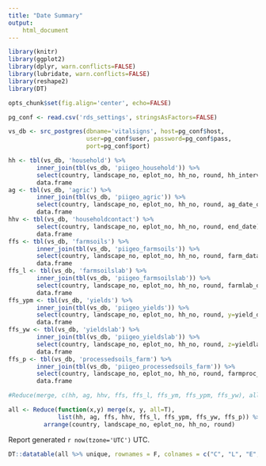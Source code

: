 ```yaml
---
title: "Date Summary"
output:
    html_document
---
```


``` r
library(knitr)
library(ggplot2)
library(dplyr, warn.conflicts=FALSE)
library(lubridate, warn.conflicts=FALSE)
library(reshape2)
library(DT)

opts_chunk$set(fig.align='center', echo=FALSE)

pg_conf <- read.csv('rds_settings', stringsAsFactors=FALSE)

vs_db <- src_postgres(dbname='vitalsigns', host=pg_conf$host,
                      user=pg_conf$user, password=pg_conf$pass,
                      port=pg_conf$port)

hh <- tbl(vs_db, 'household') %>%
        inner_join(tbl(vs_db, 'piigeo_household')) %>%
        select(country, landscape_no, eplot_no, hh_no, round, hh_interview_date) %>% 
        data.frame
ag <- tbl(vs_db, 'agric') %>%
        inner_join(tbl(vs_db, 'piigeo_agric')) %>%
        select(country, landscape_no, eplot_no, hh_no, round, ag_date_of_interview) %>% 
        data.frame
hhv <- tbl(vs_db, 'householdcontact') %>%
        select(country, landscape_no, eplot_no, hh_no, round, end_date) %>% 
        data.frame
ffs <- tbl(vs_db, 'farmsoils') %>%
        inner_join(tbl(vs_db, 'piigeo_farmsoils')) %>%
        select(country, landscape_no, eplot_no, hh_no, round, farm_data_collection_date) %>% 
        data.frame
ffs_l <- tbl(vs_db, 'farmsoilslab') %>%
        inner_join(tbl(vs_db, 'piigeo_farmsoilslab')) %>%
        select(country, landscape_no, eplot_no, hh_no, round, farmlab_date) %>% 
        data.frame
ffs_ypm <- tbl(vs_db, 'yields') %>%
        inner_join(tbl(vs_db, 'piigeo_yields')) %>%
        select(country, landscape_no, eplot_no, hh_no, round, y=yield_data_collection_date) %>% 
        data.frame
ffs_yw <- tbl(vs_db, 'yieldslab') %>%
        inner_join(tbl(vs_db, 'piigeo_yieldslab')) %>%
        select(country, landscape_no, eplot_no, hh_no, round, z=yieldlab_data_collection_date) %>% 
        data.frame
ffs_p <- tbl(vs_db, 'processedsoils_farm') %>%
        inner_join(tbl(vs_db, 'piigeo_processedsoils_farm')) %>%
        select(country, landscape_no, eplot_no, hh_no, round, farmproc_sample_date) %>% 
        data.frame

#Reduce(merge, c(hh, ag, hhv, ffs, ffs_l, ffs_ym, ffs_ypm, ffs_yw), all=T)

all <- Reduce(function(x,y) merge(x, y, all=T),
              list(hh, ag, ffs, hhv, ffs_l, ffs_ypm, ffs_yw, ffs_p)) %>%
          arrange(country, landscape_no, eplot_no, hh_no, round)
```



Report generated `r now(tzone='UTC')` UTC.

```r
DT::datatable(all %>% unique, rownames = F, colnames = c("C", "L", "E", "HH", "R", "Household", "Agric", "FFS", "SecV", "FFS Lab", "Yields", "Yields Lab", "Processed Soils"))
```
